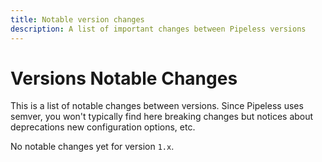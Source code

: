 ```yaml
---
title: Notable version changes
description: A list of important changes between Pipeless versions
---
```


# Versions Notable Changes

This is a list of notable changes between versions. Since Pipeless uses semver, you won't typically find here breaking changes but notices about deprecations new configuration options, etc.

No notable changes yet for version `1.x`.
